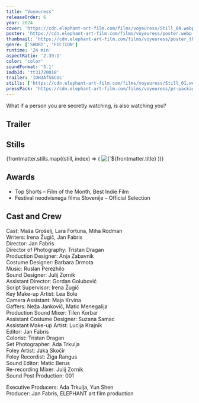 ```yaml
---
title: "Voyeuress"
releaseOrder: 6
year: 2024
cover: 'https://cdn.elephant-art-film.com/films/voyeuress/Still_04.webp'
poster: 'https://cdn.elephant-art-film.com/films/voyeuress/poster.webp'
thumbnail: 'https://cdn.elephant-art-film.com/films/voyeuress/poster_thumb.webp'
genre: ['SHORT', 'FICTION']
runtime: '24 min'
aspectRatio: '2.39:1'
color: 'color'
soundFormat: '5.1'
imdbId: 'tt31720018'
trailer: 'IOH3AfS6CVc'
stills: ['https://cdn.elephant-art-film.com/films/voyeuress/Still_01.webp','https://cdn.elephant-art-film.com/films/voyeuress/Still_02.webp', 'https://cdn.elephant-art-film.com/films/voyeuress/Still_03.webp','https://cdn.elephant-art-film.com/films/voyeuress/Still_04.webp','https://cdn.elephant-art-film.com/films/voyeuress/Still_05.webp','https://cdn.elephant-art-film.com/films/voyeuress/Still_06.webp','https://cdn.elephant-art-film.com/films/voyeuress/Still_07.webp','https://cdn.elephant-art-film.com/films/voyeuress/Still_08.webp']
pressPack: 'https://cdn.elephant-art-film.com/films/voyeuress/pr-package.zip'
---
```



What if a person you are secretly watching, is also watching you?

## Trailer

<YouTube id={frontmatter.trailer} class="md:mx-24 xl:mx-12 my-6" />

## Stills

<div class="grid grid-cols-1 sm:grid-cols-2 lg:grid-cols-3 gap-2">
    {frontmatter.stills.map((still, index) => (
        <img src={still} alt={`${frontmatter.title} - Still ${index}`} class="!my-0" />
    ))}
</div>

## Awards

- Top Shorts – Film of the Month, Best Indie Film
- Festival neodvisnega filma Slovenije – Official Selection

## Cast and Crew

<span class="font-light">Cast:</span> <span class="font-medium">Maša Grošelj, Lara Fortuna, Miha Rodman</span>  
<span class="font-light">Writers:</span> <span class="font-medium">Irena Žugič, Jan Fabris</span>  
<span class="font-light">Director:</span> <span class="font-medium">Jan Fabris</span>  
<span class="font-light">Director of Photography:</span> <span class="font-medium">Tristan Dragan</span>  
<span class="font-light">Production Designer:</span> <span class="font-medium">Anja Zabavnik</span>  
<span class="font-light">Costume Designer:</span> <span class="font-medium">Barbara Drmota</span>  
<span class="font-light">Music:</span> <span class="font-medium">Ruslan Perezhilo</span>  
<span class="font-light">Sound Designer:</span> <span class="font-medium">Julij Zornik</span>  
<span class="font-light">Assistant Director:</span> <span class="font-medium">Gordan Golubović</span>  
<span class="font-light">Script Supervisor:</span> <span class="font-medium">Irena Žugič</span>  
<span class="font-light">Key Make-up Artist:</span> <span class="font-medium">Lea Bole</span>  
<span class="font-light">Camera Assistant:</span> <span class="font-medium">Maja Krvina</span>  
<span class="font-light">Gaffers:</span> <span class="font-medium">Neža Jankovič, Matic Menegalija</span>  
<span class="font-light">Production Sound Mixer:</span> <span class="font-medium">Tilen Korbar</span>  
<span class="font-light">Assistant Costume Designer:</span> <span class="font-medium">Suzana Samac</span>  
<span class="font-light">Assistant Make-up Artist:</span> <span class="font-medium">Lucija Krajnik</span>  
<span class="font-light">Editor:</span> <span class="font-medium">Jan Fabris</span>  
<span class="font-light">Colorist:</span> <span class="font-medium">Tristan Dragan</span>  
<span class="font-light">Set Photographer:</span> <span class="font-medium">Ada Trkulja</span>  
<span class="font-light">Foley Artist:</span> <span class="font-medium">Jaka Skočir</span>  
<span class="font-light">Foley Recordist:</span> <span class="font-medium">Žiga Rangus</span>  
<span class="font-light">Sound Editor:</span> <span class="font-medium">Matic Berus</span>  
<span class="font-light">Re-recording Mixer:</span> <span class="font-medium">Julij Zornik</span>  
<span class="font-light">Sound Post Production:</span> <span class="font-medium">001</span>  

<span class="font-light">Executive Producers:</span> <span class="font-medium">Ada Trkulja, Yun Shen</span>  
<span class="font-light">Producer:</span> <span class="font-medium">Jan Fabris, ELEPHANT art film production</span>
